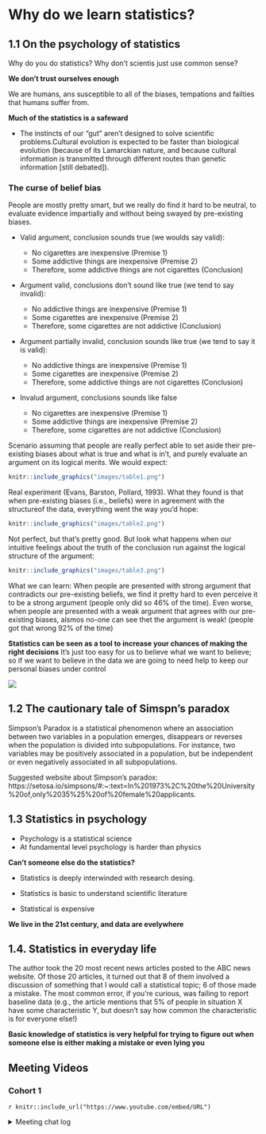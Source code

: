 # Why do we learn statistics?

## 1.1 On the psychology of statistics

Why do you do statistics? Why don't scientis just use common sense?

**We don't trust ourselves enough**

We are humans, ans susceptible to all of the biases, tempations and failties that humans suffer from. 

**Much of the statistics is a safeward**

- The instincts of our "gut" aren't designed to solve scientific problems.Cultural evolution is expected to be faster than biological evolution (because of its Lamarckian nature, and because cultural information is transmitted through different routes than genetic information [still debated]).

### The curse of belief bias

People are mostly pretty smart, but we really do find it hard to be neutral, to evaluate evidence impartially and without being swayed by pre-existing biases.

- Valid argument, conclusion sounds true (we woulds say valid):

  * No cigarettes are inexpensive (Premise 1)
  * Some addictive things are inexpensive (Premise 2)
  * Therefore, some addictive things are not cigarettes (Conclusion)

- Argument valid, conclusions don't sound like true (we tend to say invalid):

  * No addictive things are inexpensive (Premise 1)
  * Some cigarettes are inexpensive (Premise 2)
  * Therefore, some cigarettes are not addictive (Conclusion)

- Argument partially invalid, conclusion sounds like true (we tend to say it is valid):

  * No addictive things are inexpensive (Premise 1)
  * Some cigarettes are inexpensive (Premise 2)
  * Therefore, some addictive things are not cigarettes (Conclusion)

- Invalud argument, conclusions sounds like false

  * No cigarettes are inexpensive (Premise 1)
  * Some addictive things are inexpensive (Premise 2)
  * Therefore, some cigarettes are not addictive (Conclusion)


Scenario assuming that people are really perfect able to set aside their pre-existing biases about what is true and what is in't, and purely evaluate an argument on its logical merits. We would expect:
```r
knitr::include_graphics("images/table1.png")
```


Real experiment (Evans, Barston, Pollard, 1993). What they found is that when pre-existing biases (i.e., beliefs) were in agreement with the structureof the data, everything went the way you'd hope:
```r
knitr::include_graphics("images/table2.png")
```


Not perfect, but that's pretty good. But look what happens when our intuitive feelings about the truth of the conclusion run against the logical structure of the argument:
```r
knitr::include_graphics("images/table3.png")
```


What we can learn: When people are presented with strong argument that contradicts our pre-existing beliefs, we find it pretty hard to even perceive it to be a strong argument (people only did so 46% of the time). Even worse, when people are presented with a weak argument that agrees with our pre-existing biases, alsmos no-one can see thet the argument is weak! (people got that wrong 92% of the time)


**Statistics can be seen as a tool to increase your chances of making the right decisions**
It's just too easy for us to believe what we want to believe; so if we want to believe in the data we are going to need help to keep our personal biases under control

![](https://i.pinimg.com/originals/df/5e/e1/df5ee1e28d2ac85ad086ee706e0d323d.gif)



## 1.2 The cautionary tale of Simspn's paradox
Simpson’s Paradox is a statistical phenomenon where an association between two variables in a population emerges, disappears or reverses when the population is divided into subpopulations. For instance, two variables may be positively associated in a population, but be independent or even negatively associated in all subpopulations.


Suggested website about Simpson's paradox:
https://setosa.io/simpsons/#:~:text=In%201973%2C%20the%20University%20of,only%2035%25%20of%20female%20applicants.


## 1.3 Statistics in psychology

* Psychology is a statistical science
* At fundamental level psychology is harder than physics

**Can't someone else do the statistics?**

* Statistics is deeply interwinded with research desing.

* Statistics is basic to understand scientific literature

* Statistical is expensive


**We live in the 21st century, and data are evelywhere**

## 1.4. Statistics in everyday life

The author took the 20 most recent news articles posted to the ABC news website. Of those 20 articles, it turned out that 8 of them involved a discussion of something that I would call a statistical topic; 6 of those made a mistake. The most common error, if you’re curious, was failing to report baseline data (e.g., the article mentions that 5% of people in situation X have some characteristic Y, but doesn’t say how common the characteristic is for everyone else!)

**Basic knowledge of statistics is very helpful for trying to figure out when someone else is either making a mistake or even lying you**


## Meeting Videos

### Cohort 1

`r knitr::include_url("https://www.youtube.com/embed/URL")`

<details>
<summary> Meeting chat log </summary>

```
LOG
```
</details>
